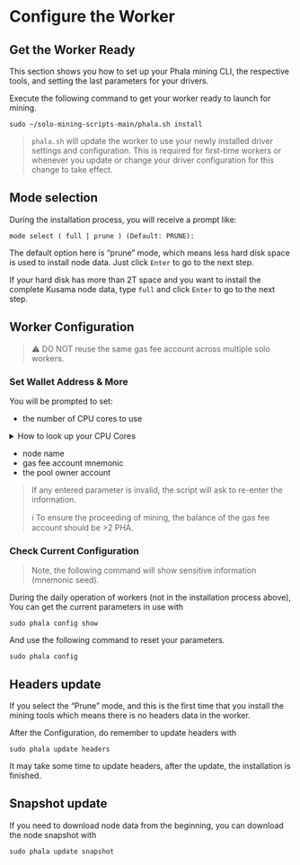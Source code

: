 # Configure the Worker

## Get the Worker Ready <a href="#get-the-worker-ready" id="get-the-worker-ready"></a>

This section shows you how to set up your Phala mining CLI, the respective tools, and setting the last parameters for your drivers.

Execute the following command to get your worker ready to launch for mining.

```
sudo ~/solo-mining-scripts-main/phala.sh install
```

> `phala.sh` will update the worker to use your newly installed driver settings and configuration. This is required for first-time workers or whenever you update or change your driver configuration for this change to take effect.

## Mode selection <a href="#mode-selection" id="mode-selection"></a>

During the installation process, you will receive a prompt like:

`mode select ( full | prune ) (Default: PRUNE):`

The default option here is “prune” mode, which means less hard disk space is used to install node data. Just click `Enter` to go to the next step.

If your hard disk has more than 2T space and you want to install the complete Kusama node data, type `full` and click `Enter` to go to the next step.

## Worker Configuration <a href="#worker-configuration" id="worker-configuration"></a>

> ⚠️ DO NOT reuse the same gas fee account across multiple solo workers.

### Set Wallet Address & More <a href="#set-wallet-address--more" id="set-wallet-address--more"></a>

You will be prompted to set:

* the number of CPU cores to use

<details>

<summary>How to look up your CPU Cores</summary>

If you do not know your CPUs utilizable cores, you may look them up by executing the following command:

```
lscpu | grep -E '^Thread|^Core|^Socket|^CPU\('
```

</details>

* node name
* gas fee account mnemonic
* the pool owner account

> If any entered parameter is invalid, the script will ask to re-enter the information.
>
> ℹ To ensure the proceeding of mining, the balance of the gas fee account should be >2 PHA.

### Check Current Configuration <a href="#check-current-configuration" id="check-current-configuration"></a>

> Note, the following command will show sensitive information (mnemonic seed).

During the daily operation of workers (not in the installation process above), You can get the current parameters in use with

```
sudo phala config show
```

And use the following command to reset your parameters.

```
sudo phala config
```

## Headers update

If you select the “Prune” mode, and this is the first time that you install the mining tools which means there is no headers data in the worker.

After the Configuration, do remember to update headers with

```
sudo phala update headers
```

It may take some time to update headers, after the update, the installation is finished.

## Snapshot update <a href="#snapshot-update" id="snapshot-update"></a>

If you need to download node data from the beginning, you can download the node snapshot with

```
sudo phala update snapshot
```
